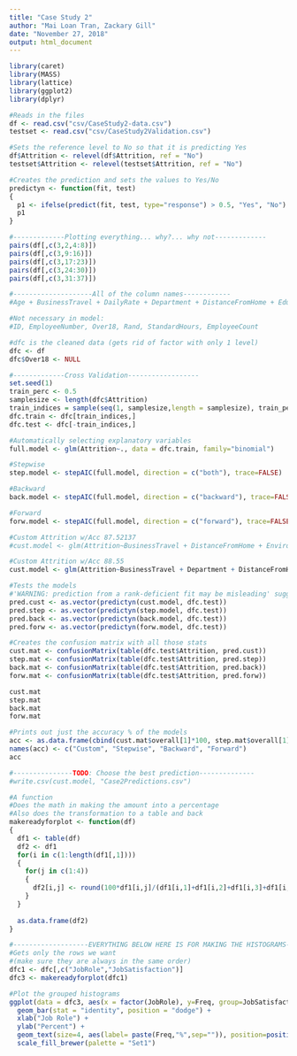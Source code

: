 ```yaml
---
title: "Case Study 2"
author: "Mai Loan Tran, Zackary Gill"
date: "November 27, 2018"
output: html_document
---
```


```r
library(caret)
library(MASS)
library(lattice)
library(ggplot2)
library(dplyr)

#Reads in the files
df <- read.csv("csv/CaseStudy2-data.csv")
testset <- read.csv("csv/CaseStudy2Validation.csv")

#Sets the reference level to No so that it is predicting Yes
df$Attrition <- relevel(df$Attrition, ref = "No")
testset$Attrition <- relevel(testset$Attrition, ref = "No")

#Creates the prediction and sets the values to Yes/No
predictyn <- function(fit, test)
{
  p1 <- ifelse(predict(fit, test, type="response") > 0.5, "Yes", "No")
  p1
}

#-------------Plotting everything... why?... why not-------------
pairs(df[,c(3,2,4:8)])
pairs(df[,c(3,9:16)])
pairs(df[,c(3,17:23)])
pairs(df[,c(3,24:30)])
pairs(df[,c(3,31:37)])

#--------------------All of the column names------------
#Age + BusinessTravel + DailyRate + Department + DistanceFromHome + Education + EducationField + EmployeeCount + EnvironmentSatisfaction + Gender + HourlyRate + JobInvolvement + JobLevel + JobRole + JobSatisfaction + MaritalStatus + MonthlyIncome + MonthlyRate + NumCompaniesWorked + OverTime + PercentSalaryHike + PerformanceRating + RelationshipSatisfaction + StandardHours + StockOptionLevel + TotalWorkingYears + TrainingTimesLastYear + WorkLifeBalance + YearsAtCompany + YearsInCurrentRole + YearsSinceLastPromotion + YearsWithCurrManager

#Not necessary in model:
#ID, EmployeeNumber, Over18, Rand, StandardHours, EmployeeCount

#dfc is the cleaned data (gets rid of factor with only 1 level)
dfc <- df
dfc$Over18 <- NULL

#-------------Cross Validation------------------
set.seed(1)
train_perc <- 0.5
samplesize <- length(dfc$Attrition)
train_indices = sample(seq(1, samplesize,length = samplesize), train_perc*samplesize)
dfc.train <- dfc[train_indices,]
dfc.test <- dfc[-train_indices,]

#Automatically selecting explanatory variables
full.model <- glm(Attrition~., data = dfc.train, family="binomial")

#Stepwise
step.model <- stepAIC(full.model, direction = c("both"), trace=FALSE)

#Backward
back.model <- stepAIC(full.model, direction = c("backward"), trace=FALSE)

#Forward
forw.model <- stepAIC(full.model, direction = c("forward"), trace=FALSE)

#Custom Attrition w/Acc 87.52137
#cust.model <- glm(Attrition~BusinessTravel + DistanceFromHome + EnvironmentSatisfaction + JobInvolvement + JobSatisfaction + MaritalStatus + NumCompaniesWorked + OverTime + TotalWorkingYears + WorkLifeBalance + YearsInCurrentRole + YearsSinceLastPromotion, data = dfc.train, family="binomial")

#Custom Attrition w/Acc 88.55
cust.model <- glm(Attrition~BusinessTravel + Department + DistanceFromHome + EnvironmentSatisfaction + JobInvolvement + JobRole + JobSatisfaction + MaritalStatus + NumCompaniesWorked + OverTime + RelationshipSatisfaction + YearsAtCompany + YearsSinceLastPromotion, data = dfc.train, family="binomial")

#Tests the models
#'WARNING: prediction from a rank-deficient fit may be misleading' suggest that we have too many explanatory variables
pred.cust <- as.vector(predictyn(cust.model, dfc.test))
pred.step <- as.vector(predictyn(step.model, dfc.test))
pred.back <- as.vector(predictyn(back.model, dfc.test))
pred.forw <- as.vector(predictyn(forw.model, dfc.test))

#Creates the confusion matrix with all those stats
cust.mat <- confusionMatrix(table(dfc.test$Attrition, pred.cust))
step.mat <- confusionMatrix(table(dfc.test$Attrition, pred.step))
back.mat <- confusionMatrix(table(dfc.test$Attrition, pred.back))
forw.mat <- confusionMatrix(table(dfc.test$Attrition, pred.forw))

cust.mat
step.mat
back.mat
forw.mat

#Prints out just the accuracy % of the models
acc <- as.data.frame(cbind(cust.mat$overall[1]*100, step.mat$overall[1]*100, back.mat$overall[1]*100, forw.mat$overall[1]*100))
names(acc) <- c("Custom", "Stepwise", "Backward", "Forward")
acc

#---------------TODO: Choose the best prediction--------------
#write.csv(cust.model, "Case2Predictions.csv")

#A function
#Does the math in making the amount into a percentage
#Also does the transformation to a table and back
makereadyforplot <- function(df)
{
  df1 <- table(df)
  df2 <- df1
  for(i in c(1:length(df1[,1])))
  {
    for(j in c(1:4))
    {
      df2[i,j] <- round(100*df1[i,j]/(df1[i,1]+df1[i,2]+df1[i,3]+df1[i,4]),0)
    }
  }
  
  as.data.frame(df2)
}

#-------------------EVERYTHING BELOW HERE IS FOR MAKING THE HISTOGRAMS--------------------
#Gets only the rows we want
#(make sure they are always in the same order)
dfc1 <- dfc[,c("JobRole","JobSatisfaction")]
dfc3 <- makereadyforplot(dfc1)

#Plot the grouped histograms
ggplot(data = dfc3, aes(x = factor(JobRole), y=Freq, group=JobSatisfaction, fill = JobSatisfaction)) +
  geom_bar(stat = "identity", position = "dodge") +
  xlab("Job Role") +
  ylab("Percent") +
  geom_text(size=4, aes(label= paste(Freq,"%",sep="")), position=position_dodge(width=0.9), vjust=-0.25) +
  scale_fill_brewer(palette = "Set1")


```
